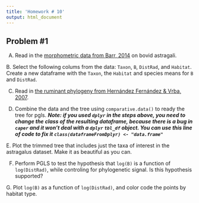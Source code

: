 ```yaml
---
title: 'Homework # 10'
output: html_document
---
```


## Problem #1

A.  Read in the [morphometric data from Barr, 2014](http://hompal-stats.wabarr.com/datasets/barr_astrag_2014.txt) on bovid astragali. 

B. Select the following colums from the data: `Taxon`, `B`, `DistRad`, and `Habitat`.  Create a new dataframe with the `Taxon`, the `Habitat` and  species means for `B` and `DistRad`.

C.  Read in [the ruminant phylogeny from Hernández Fernández & Vrba, 2007](http://hompal-stats.wabarr.com/datasets/ruminants.phy). 


D.  Combine the data and the tree using `comparative.data()` to ready the tree for pgls.  ***Note: if you used `dplyr` in the steps above, you need to change the class of the resulting dataframe, because there is a bug in `caper` and it won't deal with a `dplyr` `tbl_df` object.  You can use this line of code to fix it `class(dataframeFromDplyr) <- "data.frame"`***

E. Plot the trimmed tree that includes just the taxa of interest in the astragalus dataset. Make it as beautiful as you can. 


F.  Perform PGLS to test the hypothesis that `log(B)` is a function of `log(DistRad)`, while controling for phylogenetic signal. Is this hypothesis supported?

G. Plot `log(B)` as a function of  `log(DistRad)`, and color code the points by habitat type.
